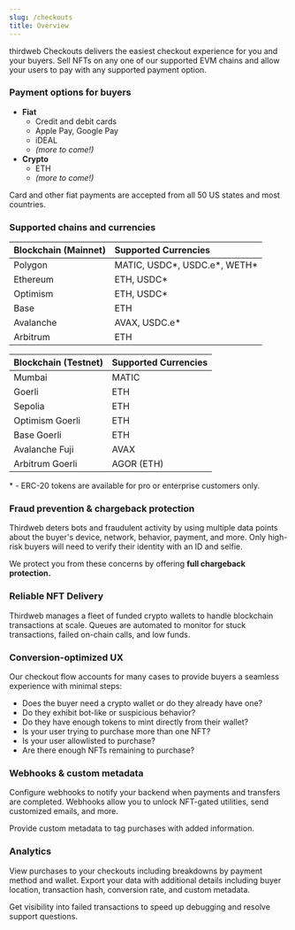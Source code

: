 ```yaml
---
slug: /checkouts
title: Overview
---
```


thirdweb Checkouts delivers the easiest checkout experience for you and your buyers. Sell NFTs on any one of our supported EVM chains and allow your users to pay with
any supported payment option.

### Payment options for buyers

- **Fiat**
  - Credit and debit cards
  - Apple Pay, Google Pay
  - iDEAL
  - _(more to come!)_
- **Crypto**
  - ETH
  - _(more to come!)_

Card and other fiat payments are accepted from all 50 US states and most countries.

### Supported chains and currencies

| Blockchain (Mainnet) | Supported Currencies            |
| :------------------- | :------------------------------ |
| Polygon              | MATIC, USDC\*, USDC.e\*, WETH\* |
| Ethereum             | ETH, USDC\*                     |
| Optimism             | ETH, USDC\*                     |
| Base                 | ETH                             |
| Avalanche            | AVAX, USDC.e\*                  |
| Arbitrum             | ETH                             |

| Blockchain (Testnet) | Supported Currencies |
| :------------------- | :------------------- |
| Mumbai               | MATIC                |
| Goerli               | ETH                  |
| Sepolia              | ETH                  |
| Optimism Goerli      | ETH                  |
| Base Goerli          | ETH                  |
| Avalanche Fuji       | AVAX                 |
| Arbitrum Goerli      | AGOR (ETH)           |

\* - ERC-20 tokens are available for pro or enterprise customers only.

### Fraud prevention & chargeback protection

Thirdweb deters bots and fraudulent activity by using multiple data points about the buyer's device, network, behavior, payment, and more. Only high-risk buyers will need to verify their identity with an ID and selfie.

We protect you from these concerns by offering **full chargeback protection.**

### Reliable NFT Delivery

Thirdweb manages a fleet of funded crypto wallets to handle blockchain transactions at scale. Queues are automated to monitor for stuck transactions, failed on-chain calls, and low funds.

### Conversion-optimized UX

Our checkout flow accounts for many cases to provide buyers a seamless experience with minimal steps:

- Does the buyer need a crypto wallet or do they already have one?
- Do they exhibit bot-like or suspicious behavior?
- Do they have enough tokens to mint directly from their wallet?
- Is your user trying to purchase more than one NFT?
- Is your user allowlisted to purchase?
- Are there enough NFTs remaining to purchase?

### Webhooks & custom metadata

Configure webhooks to notify your backend when payments and transfers are completed. Webhooks allow you to unlock NFT-gated utilities, send customized emails, and more.

Provide custom metadata to tag purchases with added information.

### Analytics

View purchases to your checkouts including breakdowns by payment method and wallet. Export your data with additional details including buyer location, transaction hash, conversion rate, and custom metadata.

Get visibility into failed transactions to speed up debugging and resolve support questions.
